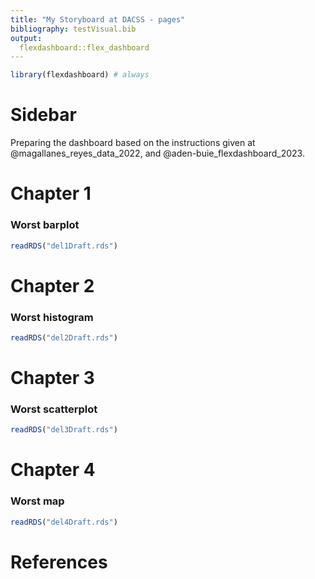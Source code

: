 ```yaml
---
title: "My Storyboard at DACSS - pages"
bibliography: testVisual.bib
output: 
  flexdashboard::flex_dashboard
---
```


```r
library(flexdashboard) # always
```

Sidebar {.sidebar}
=====================================


Preparing the dashboard based on the instructions given at @magallanes_reyes_data_2022, and @aden-buie_flexdashboard_2023.

Chapter 1
===================================== 



### Worst barplot

```r
readRDS("del1Draft.rds")
```


Chapter 2
===================================== 



### Worst histogram

```r
readRDS("del2Draft.rds")
```

Chapter 3
===================================== 


### Worst scatterplot

```r
readRDS("del3Draft.rds")
```

Chapter 4
===================================== 


### Worst map

```r
readRDS("del4Draft.rds")
```



References
===================================== 

### 
